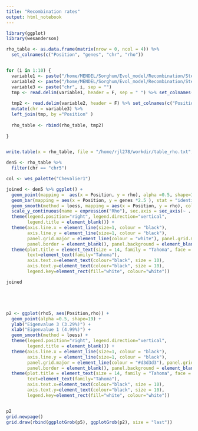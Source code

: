 ```yaml
---
title: "Recombination rates"
output: html_notebook
---
```





```r

library(ggplot)
library(wesanderson)

rho_table <- as.data.frame(matrix(nrow = 0, ncol = 4)) %>%
  set_colnames(c("Position", "genes", "chr", "rho"))


for (i in 1:10) {
  variable1 <- paste("/home/MENDEL/Sorghum/Evol_model/Recombination/Step3_output/graph_with_gene_density/rho", i, sep = "")
  variable2 <- paste("/home/MENDEL/Sorghum/Evol_model/Recombination/Step3_output/graph_with_gene_density/chr", i, sep = "")
  variable3 <- paste("chr", i, sep = "")
  tmp <- read.delim(variable1, header = F, sep = " ") %>% set_colnames(c("Position", "rho"))
  
  tmp2 <- read.delim(variable2, header = F) %>% set_colnames(c("Position", "genes")) %>%
  mutate(chr = variable3) %>%
  left_join(tmp, by ="Position" )
  
  rho_table <- rbind(rho_table, tmp2)
  
}


write.table(x = rho_table, file = "/home/rjl278/workdir/table_rho.txt", sep = "\t", quote = F, row.names = F)

den5 <- rho_table %>%
  filter(chr == "chr5")

col <- wes_palette("Chevalier1")

joined <- den5 %>% ggplot() + 
  geom_point(mapping =  aes(x = Position, y = rho), alpha =0.5, shape=19, color=col[1]) +
  geom_bar(mapping = aes(x = Position, y = genes *2.5 ), stat = "identity", alpha =0.5, fill=col[2]) +
  geom_smooth(method = loess, mapping = aes(x = Position, y = rho), color= col[4], fill=col[3] ) +
  scale_y_continuous(name = expression("Rho"), sec.axis = sec_axis(~ . * 2/5 , name = "# Genes/100kb")) +
  theme(legend.position="right", legend.direction="vertical",
        legend.title = element_blank()) +
  theme(axis.line.x = element_line(size=1, colour = "black"),
        axis.line.y = element_line(size=1, colour = "black"),
        panel.grid.major = element_line(colour = "white"), panel.grid.minor = element_blank(),
        panel.border = element_blank(), panel.background = element_blank()) +
  theme(plot.title = element_text(size = 14, family = "Tahoma", face = "bold"),
        text=element_text(family="Tahoma"),
        axis.text.x=element_text(colour="black", size = 10),
        axis.text.y=element_text(colour="black", size = 10),
        legend.key=element_rect(fill="white", colour="white"))

joined






```

```r

p2 <- ggplot(rho5, aes(Position,rho)) +
  geom_point(alpha =0.5, shape=19) +
  ylab("Eigenvalue 3 (3.29%)") +
  xlab("Eigenvalue 1 (4.99%)") +
  geom_smooth(method = loess) +
  theme(legend.position="right", legend.direction="vertical",
        legend.title = element_blank()) +
  theme(axis.line.x = element_line(size=1, colour = "black"),
        axis.line.y = element_line(size=1, colour = "black"),
        panel.grid.major = element_line(colour = "#d3d3d3"), panel.grid.minor = element_blank(),
        panel.border = element_blank(), panel.background = element_blank()) +
  theme(plot.title = element_text(size = 14, family = "Tahoma", face = "bold"),
        text=element_text(family="Tahoma"),
        axis.text.x=element_text(colour="black", size = 10),
        axis.text.y=element_text(colour="black", size = 10),
        legend.key=element_rect(fill="white", colour="white"))


p2
grid.newpage()
grid.draw(rbind(ggplotGrob(p5), ggplotGrob(p2), size = "last"))



```


